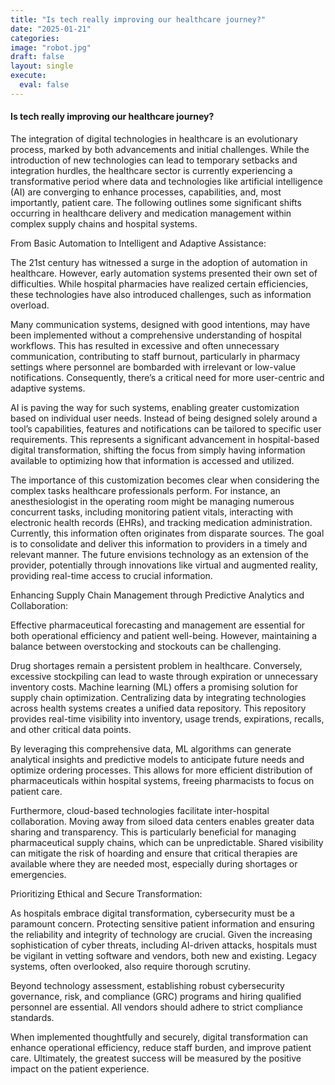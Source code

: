 ```yaml
---
title: "Is tech really improving our healthcare journey?"
date: "2025-01-21"
categories:
image: "robot.jpg"
draft: false
layout: single
execute: 
  eval: false
---
```


####  Is tech really improving our healthcare journey?

The integration of digital technologies in healthcare is an evolutionary process, marked by both advancements and initial challenges. While the introduction of new technologies can lead to temporary setbacks and integration hurdles, the healthcare sector is currently experiencing a transformative period where data and technologies like artificial intelligence (AI) are converging to enhance processes, capabilities, and, most importantly, patient care. The following outlines some significant shifts occurring in healthcare delivery and medication management within complex supply chains and hospital systems.

From Basic Automation to Intelligent and Adaptive Assistance:

The 21st century has witnessed a surge in the adoption of automation in healthcare. However, early automation systems presented their own set of difficulties. While hospital pharmacies have realized certain efficiencies, these technologies have also introduced challenges, such as information overload.

Many communication systems, designed with good intentions, may have been implemented without a comprehensive understanding of hospital workflows. This has resulted in excessive and often unnecessary communication, contributing to staff burnout, particularly in pharmacy settings where personnel are bombarded with irrelevant or low-value notifications. Consequently, there's a critical need for more user-centric and adaptive systems.

AI is paving the way for such systems, enabling greater customization based on individual user needs. Instead of being designed solely around a tool's capabilities, features and notifications can be tailored to specific user requirements. This represents a significant advancement in hospital-based digital transformation, shifting the focus from simply having information available to optimizing how that information is accessed and utilized.

The importance of this customization becomes clear when considering the complex tasks healthcare professionals perform. For instance, an anesthesiologist in the operating room might be managing numerous concurrent tasks, including monitoring patient vitals, interacting with electronic health records (EHRs), and tracking medication administration. Currently, this information often originates from disparate sources. The goal is to consolidate and deliver this information to providers in a timely and relevant manner. The future envisions technology as an extension of the provider, potentially through innovations like virtual and augmented reality, providing real-time access to crucial information.

Enhancing Supply Chain Management through Predictive Analytics and Collaboration:

Effective pharmaceutical forecasting and management are essential for both operational efficiency and patient well-being. However, maintaining a balance between overstocking and stockouts can be challenging.

Drug shortages remain a persistent problem in healthcare. Conversely, excessive stockpiling can lead to waste through expiration or unnecessary inventory costs. Machine learning (ML) offers a promising solution for supply chain optimization. Centralizing data by integrating technologies across health systems creates a unified data repository. This repository provides real-time visibility into inventory, usage trends, expirations, recalls, and other critical data points.

By leveraging this comprehensive data, ML algorithms can generate analytical insights and predictive models to anticipate future needs and optimize ordering processes. This allows for more efficient distribution of pharmaceuticals within hospital systems, freeing pharmacists to focus on patient care.

Furthermore, cloud-based technologies facilitate inter-hospital collaboration. Moving away from siloed data centers enables greater data sharing and transparency. This is particularly beneficial for managing pharmaceutical supply chains, which can be unpredictable. Shared visibility can mitigate the risk of hoarding and ensure that critical therapies are available where they are needed most, especially during shortages or emergencies.

Prioritizing Ethical and Secure Transformation:

As hospitals embrace digital transformation, cybersecurity must be a paramount concern. Protecting sensitive patient information and ensuring the reliability and integrity of technology are crucial. Given the increasing sophistication of cyber threats, including AI-driven attacks, hospitals must be vigilant in vetting software and vendors, both new and existing. Legacy systems, often overlooked, also require thorough scrutiny.

Beyond technology assessment, establishing robust cybersecurity governance, risk, and compliance (GRC) programs and hiring qualified personnel are essential. All vendors should adhere to strict compliance standards.

When implemented thoughtfully and securely, digital transformation can enhance operational efficiency, reduce staff burden, and improve patient care. Ultimately, the greatest success will be measured by the positive impact on the patient experience.
